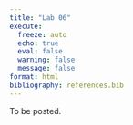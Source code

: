 ```yaml
---
title: "Lab 06"
execute:
  freeze: auto
  echo: true
  eval: false
  warning: false
  message: false
format: html
bibliography: references.bib
---
```


To be posted.
